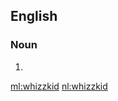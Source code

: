==English==

===Noun===
{{en-noun}}

# {{alternative spelling of|whiz kid|lang=en}}

[[ml:whizzkid]]
[[nl:whizzkid]]